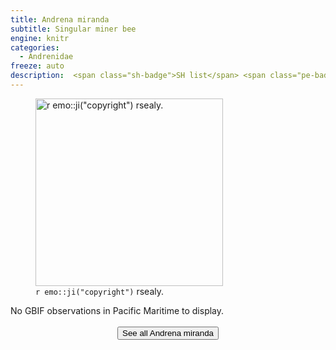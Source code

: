 ```yaml
---
title: Andrena miranda
subtitle: Singular miner bee
engine: knitr
categories:
  - Andrenidae
freeze: auto
description:  <span class="sh-badge">SH list</span> <span class="pe-badge">PM Evidence</span>
---
```

![`r emo::ji("copyright")` rsealy.](https://inaturalist-open-data.s3.amazonaws.com/photos/75553726/large.jpeg){height=300}



No GBIF observations in Pacific Maritime to display.
<br><br>
<center>


<a href="https://inaturalist.ca/observations?place_id=any&quality_grade=research&subview=map&taxon_id=198980"><button type="button" class="btn btn-secondary">See all Andrena miranda <i class="fa-solid fa-arrow-up-right-from-square"></i> </button></a>
</center>
